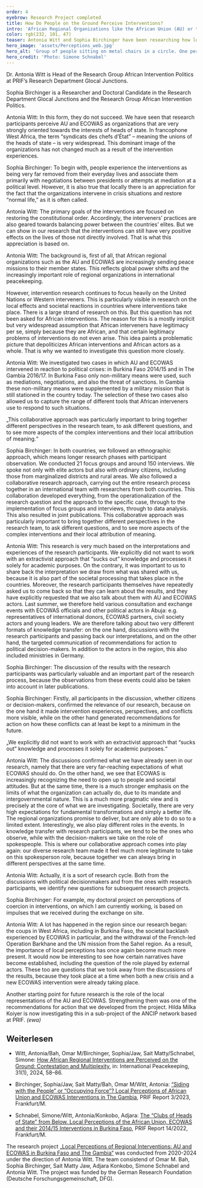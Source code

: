 ```yaml
---
order: 4
eyebrow: Research Project completed
title: How Do People on the Ground Perceive Interventions?
intro: 'African Regional Organizations like the African Union (AU) or the Economic Community of West African States (ECOWAS) are key players in peacekeeping and conflict resolution. A project of the African Intervention Politics research group funded by the German Research Foundation (DFG) has investigated how the local population experiences and evaluates regional organizations and their interventions. Numerous transfer activities on the results of the project took place in 2024.'
color: rgb(232, 101, 47)
teaser: Antonia Witt and Sophia Birchinger have been researching how local populations perceive the interventions of African regional organizations and talk to us about their findings.
hero_image: 'assets/Perceptions_web.jpg'
hero_alt: 'Group of people sitting on metal chairs in a circle. One person holds up a piece of paper.'
hero_credit: 'Photo: Simone Schnabel'
---
```


<Interview title="In conversation with Antonia Witt and Sophia Birchinger">

<InterviewParticipant name="Antonia Witt" image="assets/Witt_Portrait_web.jpg" >

Dr. Antonia Witt is Head of the Research Group African Intervention Politics at PRIF’s Research Department Glocal Junctions.

</InterviewParticipant>

<InterviewParticipant name="Sophia Birchinger" image="assets/Birchinger_Portrait_web.jpg" >

Sophia Birchinger is a Researcher and Doctoral Candidate in the Research Department Glocal Junctions and the Research Group African Intervention Politics.

</InterviewParticipant>

<InterviewQuestion q="In your project you examined local perceptions of the AU and ECOWAS interventions in Burkina Faso and The Gambia. Both organizations strive to act in a people-centered manner. For example, both try to ensure that there is local ownership of the interventions and that the latter are inclusive. Are the organizations successful in meeting this objective?">

Antonia Witt: In this form, they do not succeed. We have seen that research participants perceive AU and ECOWAS as organizations that are very strongly oriented towards the interests of heads of state. In francophone West Africa, the term “syndicats des chefs d’État” – meaning the unions of the heads of state – is very widespread. This dominant image of the organizations has not changed much as a result of the intervention experiences.

</InterviewQuestion>

<InterviewQuestion q="And why is that?">

Sophia Birchinger: To begin with, people experience the interventions as being very far removed from their everyday lives and associate them primarily with negotiations between presidents or attempts at mediation at a political level. However, it is also true that locally there is an appreciation for the fact that the organizations intervene in crisis situations and restore “normal life,” as it is often called.

Antonia Witt: The primary goals of the interventions are focused on restoring the constitutional order. Accordingly, the interveners’ practices are also geared towards balancing power between the countries’ elites. But we can show in our research that the interventions can still have very positive effects on the lives of those not directly involved. That is what this appreciation is based on.

</InterviewQuestion>

<InterviewQuestion q="How did you come to investigate local perceptions of these interventions by African actors? What was the research gap here?">

Antonia Witt: The background is, first of all, that African regional organizations such as the AU and ECOWAS are increasingly sending peace missions to their member states. This reflects global power shifts and the increasingly important role of regional organizations in international peacekeeping.

However, intervention research continues to focus heavily on the United Nations or Western interveners. This is particularly visible in research on the local effects and societal reactions in countries where interventions take place. There is a large strand of research on this. But this question has not been asked for African interventions. The reason for this is a mostly implicit but very widespread assumption that African interveners have legitimacy per se, simply because they are African, and that certain legitimacy problems of interventions do not even arise. This idea paints a problematic picture that depoliticizes African interventions and African actors as a whole. That is why we wanted to investigate this question more closely.

</InterviewQuestion>

<InterviewQuestion q="How did you go about doing this?">

Antonia Witt: We investigated two cases in which AU and ECOWAS intervened in reaction to political crises: in Burkina Faso 2014/15 and in The Gambia 2016/17. In Burkina Faso only non-military means were used, such as mediations, negotiations, and also the threat of sanctions. In Gambia these non-military means were supplemented by a military mission that is still stationed in the country today. The selection of these two cases also allowed us to capture the range of different tools that African interveners use to respond to such situations.

<Quote cite="Sophia Birchinger">

„This collaborative approach was particularly important to bring together different perspectives in the research team, to ask different questions, and to see more aspects of the complex interventions and their local attribution of meaning.“

</Quote>

Sophia Birchinger: In both countries, we followed an ethnographic approach, which means longer research phases with participant observation. We conducted 21 focus groups and around 150 interviews. We spoke not only with elite actors but also with ordinary citizens, including those from marginalized districts and rural areas. We also followed a collaborative research approach, carrying out the entire research process together in an international team with researchers from both countries. This collaboration developed everything, from the operationalization of the research question and the approach to the specific case, through to the implementation of focus groups and interviews, through to data analysis. This also resulted in joint publications. This collaborative approach was particularly important to bring together different perspectives in the research team, to ask different questions, and to see more aspects of the complex interventions and their local attribution of meaning.

</InterviewQuestion>

<InterviewQuestion q="Part of your collaborative approach also included joint events to discuss your findings with various stakeholders in the countries you researched. What role does this form of knowledge transfer play for you?">

Antonia Witt: This research is very much based on the interpretations and experiences of the research participants. We explicitly did not want to work with an extractivist approach that “sucks out” knowledge and processes it solely for academic purposes. On the contrary, it was important to us to share back the interpretation we draw from what was shared with us, because it is also part of the societal processing that takes place in the countries. Moreover, the research participants themselves have repeatedly asked us to come back so that they can learn about the results, and they have explicitly requested that we also talk about them with AU and ECOWAS actors. Last summer, we therefore held various consultation and exchange events with ECOWAS officials and other political actors in Abuja: e.g. representatives of international donors, ECOWAS partners, civil society actors and young leaders. We are therefore talking about two very different formats of knowledge transfer: on the one hand, discussions with the research participants and passing back our interpretations, and on the other hand, the targeted communication of recommendations for action to political decision-makers. In addition to the actors in the region, this also included ministries in Germany.

Sophia Birchinger: The discussion of the results with the research participants was particularly valuable and an important part of the research process, because the observations from these events could also be taken into account in later publications.

</InterviewQuestion>

<InterviewQuestion q="What were your experiences at these events when you presented your research findings? What were the differences between the events with research participants and those with organizational representatives?">

Sophia Birchinger: Firstly, all participants in the discussion, whether citizens or decision-makers, confirmed the relevance of our research, because on the one hand it made intervention experiences, perspectives, and conflicts more visible, while on the other hand generated recommendations for action on how these conflicts can at least be kept to a minimum in the future.

<Quote cite="Antonia Witt">

„We explicitly did not want to work with an extractivist approach that “sucks out” knowledge and processes it solely for academic purposes.“

</Quote>

Antonia Witt: The discussions confirmed what we have already seen in our research, namely that there are very far-reaching expectations of what ECOWAS should do. On the other hand, we see that ECOWAS is increasingly recognizing the need to open up to people and societal attitudes. But at the same time, there is a much stronger emphasis on the limits of what the organization can actually do, due to its mandate and intergovernmental nature. This is a much more pragmatic view and is precisely at the core of what we are investigating. Societally, there are very high expectations for fundamental transformations and simply a better life. The regional organizations promise to deliver, but are only able to do so to a limited extent. Interestingly, we also play different roles in the events. In knowledge transfer with research participants, we tend to be the ones who observe, while with the decision-makers we take on the role of spokespeople. This is where our collaborative approach comes into play again: our diverse research team made it feel much more legitimate to take on this spokesperson role, because together we can always bring in different perspectives at the same time.
</InterviewQuestion>

<InterviewQuestion q="Were you also able to take away new ideas for your research?">

Antonia Witt: Actually, it is a sort of research cycle. Both from the discussions with political decisionmakers and from the ones with research participants, we identify new questions for subsequent research projects.

Sophia Birchinger: For example, my doctoral project on perceptions of coercion in interventions, on which I am currently working, is based on impulses that we received during the exchange on site.

Antonia Witt: A lot has happened in the region since our research began: the coups in West Africa, including in Burkina Faso, the societal backlash experienced by ECOWAS in particular, and the withdrawal of the French-led Operation Barkhane and the UN mission from the Sahel region. As a result, the importance of local perceptions has once again become much more present. It would now be interesting to see how certain narratives have become established, including the question of the role played by external actors. These too are questions that we took away from the discussions of the results, because they took place at a time when both a new crisis and a new ECOWAS intervention were already taking place.

Another starting point for future research is the role of the local representations of the AU and ECOWAS. Strengthening them was one of the recommendations for action that we developed from the project. Hilda Milka Koiyer is now investigating this in a sub-project of the ANCIP network based at PRIF. *(ewa)*

</InterviewQuestion>

</Interview>

<Figure
  size="medium"
  src="assets/Perceptions2_web.jpg"
  credit="Foto: PRIF"
  caption="Team members (from left to right) Sophia Birchinger, Amado Kaboré, Antonia Witt and Sait Matty Jaw after their meeting at the ECOWAS Commission with, among others, Cyriaque Agnekethom, ECOWAS Director for Peacekeeping and Regional Security, and Habibu Yaya Bappah, Assistant to the President of the ECOWA Commission."
  alt="Four people stand in front of a screen on which the ECOWAS logo can be seen: a yellow map of Africa with the West African states colored green, surrounded by a red and a green ring, with the words CEDEAO - ECOWAS."
></Figure>

<Notes>

## Weiterlesen

- Witt, Antonia/Bah, Omar M/Birchinger, Sophia/Jaw, Sait Matty/Schnabel, Simone: [How African Regional Interventions are Perceived on the Ground: Contestation and Multiplexity](https://www.tandfonline.com/doi/full/10.1080/13533312.2023.2262922), in: International Peacekeeping, 31(1), 2024, 58–86.

- Birchinger, Sophia/Jaw, Sait Matty/Bah, Omar M/Witt, Antonia: [“Siding with the People” or “Occupying Force”? Local Perceptions of African Union and ECOWAS Interventions in The Gambia](https://www.prif.org/fileadmin/Daten/Publikationen/Prif_Reports/2023/prif2303web_barrierefrei.pdf), PRIF Report 3/2023, Frankfurt/M.

- Schnabel, Simone/Witt, Antonia/Konkobo, Adjara: [The “Clubs of Heads of State” from Below. Local Perceptions of the African Union, ECOWAS and their 2014/15 Interventions in Burkina Faso](https://www.prif.org/fileadmin/Daten/Publikationen/Prif_Reports/2022/prif2214_barrierefrei.pdf), PRIF Report 14/2022, Frankfurt/M.

</Notes>

<Callout eyebrow="Infobox" title="About the project" expandable={false}>

The research project [„Local Perceptions of Regional Interventions: AU and ECOWAS in Burkina Faso and The Gambia“](https://www.prif.org/en/research/projects/local-perceptions-of-regional-interventions) was conducted from 2020-2024 under the direction of Antonia Witt. The team consistend of Omar M. Bah, Sophia Birchinger, Sait Matty Jaw, Adjara Konkobo, Simone Schnabel and Antonia Witt. The project was funded by the German Research Foundation (Deutsche Forschungsgemeinschaft, DFG).

</Callout>
